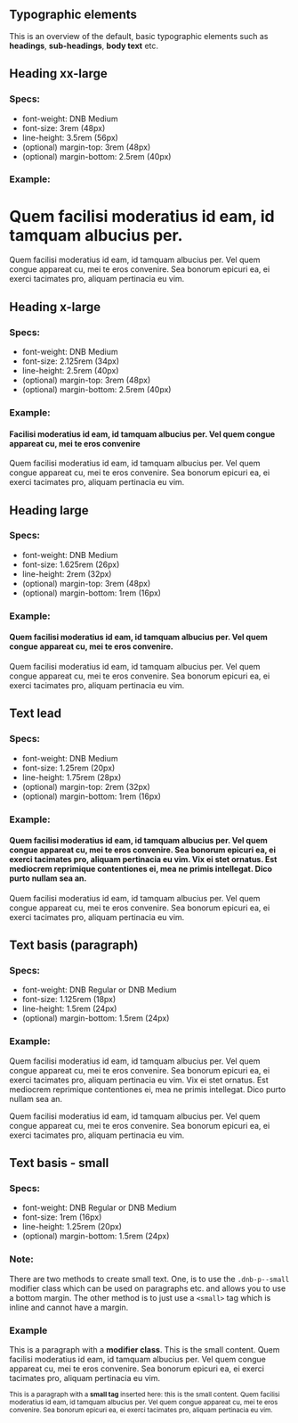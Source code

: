 ## Typographic elements

This is an overview of the default, basic typographic elements such as **headings**, **sub-headings**, **body text** etc.

## Heading xx-large

### Specs:

- font-weight: DNB Medium
- font-size: 3rem (48px)
- line-height: 3.5rem (56px)
- (optional) margin-top: 3rem (48px)
- (optional) margin-bottom: 2.5rem (40px)

### Example:

<TypographyBox>
  <h1 className="dnb-h--xx-large skip-anchor">
    Quem facilisi moderatius id eam, id tamquam albucius per.
  </h1>
  <p className="dnb-p">
    Quem facilisi moderatius id eam, id tamquam albucius per. Vel quem
    congue appareat cu, mei te eros convenire. Sea bonorum epicuri ea, ei
    exerci tacimates pro, aliquam pertinacia eu vim.
  </p>
</TypographyBox>

## Heading x-large

### Specs:

- font-weight: DNB Medium
- font-size: 2.125rem (34px)
- line-height: 2.5rem (40px)
- (optional) margin-top: 3rem (48px)
- (optional) margin-bottom: 2.5rem (40px)

### Example:

<TypographyBox>
  <h4 className="dnb-h--x-large skip-anchor">
    Facilisi moderatius id eam, id tamquam albucius per. Vel quem congue
    appareat cu, mei te eros convenire
  </h4>
  <p className="dnb-p">
    Quem facilisi moderatius id eam, id tamquam albucius per. Vel quem
    congue appareat cu, mei te eros convenire. Sea bonorum epicuri ea, ei
    exerci tacimates pro, aliquam pertinacia eu vim.
  </p>
</TypographyBox>

## Heading large

### Specs:

- font-weight: DNB Medium
- font-size: 1.625rem (26px)
- line-height: 2rem (32px)
- (optional) margin-top: 3rem (48px)
- (optional) margin-bottom: 1rem (16px)

### Example:

<TypographyBox>
  <h4 className="dnb-h--large skip-anchor">
    Quem facilisi moderatius id eam, id tamquam albucius per. Vel quem
    congue appareat cu, mei te eros convenire.
  </h4>
  <p className="dnb-p">
    Quem facilisi moderatius id eam, id tamquam albucius per. Vel quem
    congue appareat cu, mei te eros convenire. Sea bonorum epicuri ea, ei
    exerci tacimates pro, aliquam pertinacia eu vim.
  </p>
</TypographyBox>

## Text lead

### Specs:

- font-weight: DNB Medium
- font-size: 1.25rem (20px)
- line-height: 1.75rem (28px)
- (optional) margin-top: 2rem (32px)
- (optional) margin-bottom: 1rem (16px)

### Example:

<TypographyBox>
  <h4 className="dnb-lead skip-anchor">
    Quem facilisi moderatius id eam, id tamquam albucius per. Vel quem
    congue appareat cu, mei te eros convenire. Sea bonorum epicuri ea, ei
    exerci tacimates pro, aliquam pertinacia eu vim. Vix ei stet ornatus.
    Est mediocrem reprimique contentiones ei, mea ne primis intellegat.
    Dico purto nullam sea an.
  </h4>
  <p className="dnb-p">
    Quem facilisi moderatius id eam, id tamquam albucius per. Vel quem
    congue appareat cu, mei te eros convenire. Sea bonorum epicuri ea, ei
    exerci tacimates pro, aliquam pertinacia eu vim.
  </p>
</TypographyBox>

## Text basis (paragraph)

### Specs:

- font-weight: DNB Regular or DNB Medium
- font-size: 1.125rem (18px)
- line-height: 1.5rem (24px)
- (optional) margin-bottom: 1.5rem (24px)

### Example:

<TypographyBox>
  <p className="dnb-p">
    Quem facilisi moderatius id eam, id tamquam albucius per. Vel quem
    congue appareat cu, mei te eros convenire. Sea bonorum epicuri ea, ei
    exerci tacimates pro, aliquam pertinacia eu vim. Vix ei stet ornatus.
    Est mediocrem reprimique contentiones ei, mea ne primis intellegat.
    Dico purto nullam sea an.
  </p>
  <p className="dnb-p">
    Quem facilisi moderatius id eam, id tamquam albucius per. Vel quem
    congue appareat cu, mei te eros convenire. Sea bonorum epicuri ea, ei
    exerci tacimates pro, aliquam pertinacia eu vim.
  </p>
</TypographyBox>

## Text basis - small

### Specs:

- font-weight: DNB Regular or DNB Medium
- font-size: 1rem (16px)
- line-height: 1.25rem (20px)
- (optional) margin-bottom: 1.5rem (24px)

### Note:

There are two methods to create small text. One, is to use the `.dnb-p--small` modifier class which can be used on paragraphs etc. and allows you to use a bottom margin. The other method is to just use a `<small>` tag which is inline and cannot have a margin.

### Example

<TypographyBox>
  <p className="dnb-p dnb-p--small">
    This is a paragraph with a <b>modifier class</b>. This is the small
    content. Quem facilisi moderatius id eam, id tamquam albucius per. Vel
    quem congue appareat cu, mei te eros convenire. Sea bonorum epicuri ea,
    ei exerci tacimates pro, aliquam pertinacia eu vim.
  </p>
  <p className="dnb-p">
    <small>
      This is a paragraph with a <b>small tag</b> inserted here: this is
      the small content. Quem facilisi moderatius id eam, id tamquam
      albucius per. Vel quem congue appareat cu, mei te eros convenire. Sea
      bonorum epicuri ea, ei exerci tacimates pro, aliquam pertinacia eu
      vim.
    </small>
  </p>
</TypographyBox>
